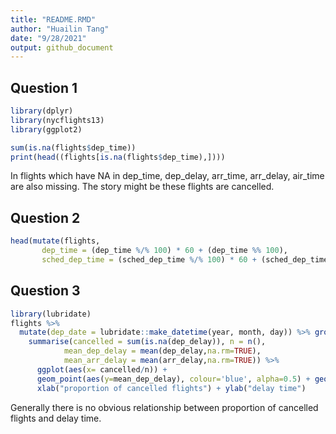 ```yaml
---
title: "README.RMD"
author: "Huailin Tang"
date: "9/28/2021"
output: github_document
---
```


## Question 1

```r
library(dplyr)
library(nycflights13)
library(ggplot2)

sum(is.na(flights$dep_time))
print(head((flights[is.na(flights$dep_time),])))
```
In flights which have NA in dep_time, dep_delay, arr_time, arr_delay, air_time are also missing. The story might be these flights are cancelled. 

## Question 2

```r
head(mutate(flights,
       dep_time = (dep_time %/% 100) * 60 + (dep_time %% 100),
       sched_dep_time = (sched_dep_time %/% 100) * 60 + (sched_dep_time %% 100)))
```

## Question 3

```r
library(lubridate)
flights %>%
  mutate(dep_date = lubridate::make_datetime(year, month, day)) %>% group_by(dep_date) %>%
    summarise(cancelled = sum(is.na(dep_delay)), n = n(),
            mean_dep_delay = mean(dep_delay,na.rm=TRUE),
            mean_arr_delay = mean(arr_delay,na.rm=TRUE)) %>%
      ggplot(aes(x= cancelled/n)) + 
      geom_point(aes(y=mean_dep_delay), colour='blue', alpha=0.5) + geom_point(aes(y=mean_arr_delay), colour='red', alpha=0.5) + 
      xlab("proportion of cancelled flights") + ylab("delay time")
```
Generally there is no obvious relationship between proportion of cancelled flights and delay time. 

